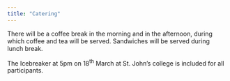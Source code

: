 ```yaml
---
title: "Catering"
---
```


There will be a coffee break in the morning and in the afternoon, during which coffee and tea will be served. Sandwiches will be served during lunch break.

The Icebreaker at 5pm on 18^th^ March at St. John's college is included for all participants.
